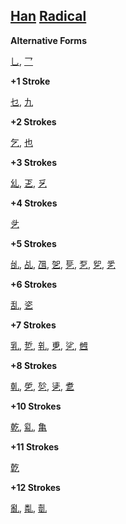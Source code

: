 == [[Han]] [[Radical]] ==

'''Alternative Forms'''

[[乚]], [[乛]]

'''+1 Stroke'''

[[乜]], [[九]]

'''+2 Strokes'''

[[乞]], [[也]]

'''+3 Strokes'''

[[乣]], [[乤]], [[乥]]

'''+4 Strokes'''

[[乧]]

'''+5 Strokes'''

[[乨]], [[乩]], [[乪]], [[乫]], [[乬]], [[乭]], [[乮]], [[乯]]

'''+6 Strokes'''

[[乱]], [[乲]]

'''+7 Strokes'''

[[乳]], [[乴]], [[乵]], [[乶]], [[乷]], [[乸]]

'''+8 Strokes'''

[[乹]], [[乺]], [[乻]], [[乼]], [[乽]]

'''+10 Strokes'''

[[乾]], [[乿]], [[亀]]

'''+11 Strokes'''

[[亁]]

'''+12 Strokes'''

[[亂]], [[亃]], [[亄]]